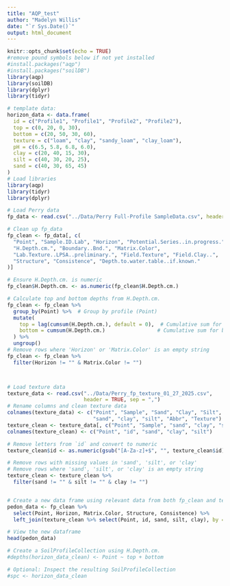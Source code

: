 ```yaml
---
title: "AQP_test"
author: "Madelyn Willis"
date: "`r Sys.Date()`"
output: html_document
---
```


```r
knitr::opts_chunk$set(echo = TRUE)
#remove pound symbols below if not yet installed 
#install.packages("aqp") 
#install.packages("soilDB")
library(aqp)
library(soilDB)
library(dplyr)
library(tidyr)

```


```r
# template data:
horizon_data <- data.frame(
  id = c("Profile1", "Profile1", "Profile2", "Profile2"),
  top = c(0, 20, 0, 30),
  bottom = c(20, 50, 30, 60),
  texture = c("loam", "clay", "sandy_loam", "clay_loam"),
  pH = c(6.5, 5.8, 6.8, 6.0),
  clay = c(20, 40, 15, 30),
  silt = c(40, 30, 20, 25),
  sand = c(40, 30, 65, 45)
)
# Load libraries
library(aqp)
library(tidyr)
library(dplyr)

# Load Perry data
fp_data <- read.csv("../Data/Perry Full-Profile SampleData.csv", header = TRUE, sep = ",")

# Clean up fp_data
fp_clean <- fp_data[, c(
  "Point", "Sample.ID.Lab", "Horizon", "Potential.Series..in.progress.",
  "H.Depth.cm.", "Boundary..Bnd.", "Matrix.Color",
  "Lab.Texture..LPSA..preliminary.", "Field.Texture", "Field.Clay..",
  "Structure", "Consistence", "Depth.to.water.table..if.known."
)]

# Ensure H.Depth.cm. is numeric
fp_clean$H.Depth.cm. <- as.numeric(fp_clean$H.Depth.cm.)

# Calculate top and bottom depths from H.Depth.cm.
fp_clean <- fp_clean %>%
  group_by(Point) %>%  # Group by profile (Point)
  mutate(
    top = lag(cumsum(H.Depth.cm.), default = 0),  # Cumulative sum for top
    bottom = cumsum(H.Depth.cm.)                 # Cumulative sum for bottom
  ) %>%
  ungroup()
# Remove rows where 'Horizon' or 'Matrix.Color' is an empty string
fp_clean <- fp_clean %>%
  filter(Horizon != "" & Matrix.Color != "")



# Load texture data
texture_data <- read.csv("../Data/Perry_fp_texture_01_27_2025.csv", 
                         header = TRUE, sep = ",")
# Rename columns and clean texture data
colnames(texture_data) <- c("Point", "Sample", "Sand", "Clay", "Silt", 
                            "sand", "clay", "silt", "Abbr", "Texture")
texture_clean <- texture_data[, c("Point", "Sample", "sand", "clay", "silt")]
colnames(texture_clean) <- c("Point", "id", "sand", "clay", "silt")

# Remove letters from `id` and convert to numeric
texture_clean$id <- as.numeric(gsub("[A-Za-z]+$", "", texture_clean$id))

# Remove rows with missing values in 'sand', 'silt', or 'clay'
# Remove rows where 'sand', 'silt', or 'clay' is an empty string
texture_clean <- texture_clean %>%
  filter(sand != "" & silt != "" & clay != "")


# Create a new data frame using relevant data from both fp_clean and texture_clean
pedon_data <- fp_clean %>%
  select(Point, Horizon, Matrix.Color, Structure, Consistence) %>%
  left_join(texture_clean %>% select(Point, id, sand, silt, clay), by = "Point")

# View the new dataframe
head(pedon_data)

# Create a SoilProfileCollection using H.Depth.cm.
#depths(horizon_data_clean) <- Point ~ top + bottom

# Optional: Inspect the resulting SoilProfileCollection
#spc <- horizon_data_clean


```
```r

```

